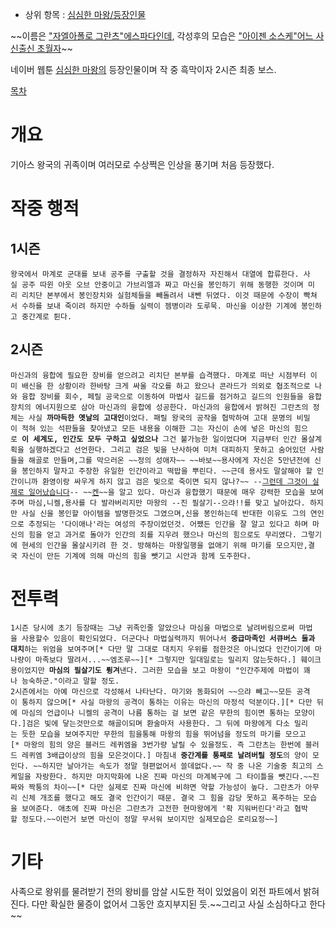 * 상위 항목 : [[심심한 마왕/등장인물]]
~~이름은 [["자엘아폴로 그란츠"에스파다인데]], 각성후의 모습은 [["아이젠 소스케"어느 사신출신 초월자]]~~
 
네이버 웹툰 [[심심한 마왕]]의 등장인물이며 작 중 흑막이자 2시즌 최종 보스.

[[목차]]

= 개요 =
기아스 왕국의 귀족이며 여러모로 수상쩍은 인상을 풍기며 처음 등장했다.

= 작중 행적 = 
== 1시즌 ==
 왕국에서 마계로 군대를 보내 공주를 구출할 것을 결정하자 자진해서 대열에 합류한다. 사실 공주 따윈 아웃 오브 안중이고 가브리엘과 짜고 마신을 봉인하기 위해 동행한 것이며 미리 리치단 본부에서 봉인장치와 실험체들을 빼돌려서 내뺀 뒤였다. 이것 때문에 수장이 빡쳐서 수하를 보내 죽이려 하지만 수하들 실력이 젬병이라 도루묵. 마신을 이상한 기계에 봉인하고 중간계로 튄다.
== 2시즌 ==
 마신과의 융합에 필요한 장비를 얻으려고 리치단 본부를 습격했다. 마계로 떠난 시점부터 이미 배신을 한 상황이라 한바탕 크게 싸울 각오를 하고 왔으나 콘라드가 의외로 협조적으로 나와 융합 장비를 회수, 페릴 공국으로 이동하여 마법사 길드를 점거하고 길드의 인원들을 융합장치의 에너지원으로 삼아 마신과의 융합에 성공한다. 마신과의 융합에서 밝혀진 그란츠의 정체는 사실 '''까마득한 옛날의 고대인'''이었다. 패릴 왕국의 공작을 협박하여 고대 문명의 비밀이 적혀 있는 석판들을 찾아냈고 모든 내용을 이해한 그는 자신이 손에 넣은 마신의 힘으로 '''이 세계도, 인간도 모두 구하고 싶었으나''' 그건 불가능한 일이었다며 지금부터 인간 몰살계획을 실행하겠다고 선언한다. 그리고 검은 빛을 난사하여 미처 대피하지 못하고 숨어있던 사람들을 해골로 만들며,그를 막으러온 ~~정의 성애자~~ ~~바보~~용사에게 자신은 5만년전에 신을 봉인하지 말자고 주장한 유일한 인간이라고 떡밥을 뿌린다. ~~근데 용사도 말살해야 할 인간이니까 환영이랑 싸우게 하지 않고 검은 빛으로 죽이면 되지 않나?~~ --[[그런데 그것이 실제로 일어났습니다]]-- ~~[[켄]]~~을 알고 있다. 마신과 융합했기 때문에 매우 강력한 모습을 보여주며 마심,니켈,용사를 다 발라버리지만 마왕의 --진 필살기--으랴!!를 맞고 날아갔다. 하지만 사실 신을 봉인할 아이템을 발명한것도 그였으며,신을 봉인하는데 반대한 이유도 그의 연인으로 추정되는 '다이애나'라는 여성의 주장이었던것. 어쨌든 인간을 잘 알고 있다고 하며 마신의 힘을 얻고 과거로 돌아가 인간의 죄를 지우려 했으나 마신의 힘으로도 무리였다. 그렇기에 현세의 인간을 몰살시키려 한 것. 방해하는 마왕일행을 없애기 위해 마기를 모으지만,결국 자신이 만든 기계에 의해 마신의 힘을 뺏기고 시안과 함께 도주한다.
= 전투력 =
 1시즌 당시에 초기 등장때는 그냥 귀족인줄 알았으나 마심을 마법으로 날려버림으로써 마법을 사용할수 있음이 확인되었다. 더군다나 마법실력까지 뛰어나서 '''중급마족인 서큐버스 둘과 대치'''하는 위엄을 보여주며[* 다만 말 그대로 대치지 우위를 점한것은 아니었다 인간이기에 마나량이 마족보다 딸려서...~~엠조루~~][* 그렇지만 일대일로는 밀리지 않는듯하다.] 훼이크용이었지만 '''마심의 필살기도 튕겨'''낸다. 그러한 모습을 보고 마왕이 "인간주제에 마법이 꽤나 능숙하군."이라고 말할 정도.
 2시즌에서는 아예 마신으로 각성해서 나타난다. 마기와 동화되어 ~~으랴 빼고~~모든 공격이 통하지 않으며[* 사실 마왕의 공격이 통하는 이유는 마신의 마정석 덕분이다.][* 다만 뒤에 마심의 언급이나 니켈의 공격이 나름 통하는 걸 보면 같은 무한의 힘이면 통하는 모양이다.]검은 빛에 닿는것만으로 해골이되며 환술마저 사용한다. 그 뒤에 마왕에게 다소 밀리는 듯한 모습을 보여주지만 무한의 힘을통해 마왕의 힘을 뛰어넘을 정도의 마기를 모으고[* 마왕의 힘의 양은 블러드 레퀴엠을 3번가량 날릴 수 있을정도. 즉 그란츠는 한번에 블러드 레퀴엠 3배급이상의 힘을 모은것이다.] 마침내 '''중간계를 통째로 날려버릴 정도'''의 양이 모인다. ~~하지만 날아가는 속도가 정말 형편없어서 쓸데없다.~~ 작 중 나온 기술중 최고의 스케일을 자랑한다. 하지만 마지막화에 나온 진짜 마신의 마계복구에 그 타이틀을 뺏긴다.~~진짜와 짝퉁의 차이~~[* 다만 실제로 진짜 마신에 비햐면 약할 가능성이 높다. 그란츠가 아무리 신체 개조를 했다고 해도 결국 인간이기 때문. 결국 그 힘을 감당 못하고 폭주하는 모습을 보여준다. 애초에 진짜 마신은 그란츠가 고전한 현마왕에게 '확 지워버린다'라고 협박할 정도다.~~이런거 보면 마신이 정말 무서워 보이지만 실제모습은 로리요정~~]
= 기타 =
사족으로 왕위를 물려받기 전의 왕비를 암살 시도한 적이 있었음이 외전 파트에서 밝혀진다. 다만 확실한 물증이 없어서 그동안 흐지부지된 듯.~~그리고 사실 소심하다고 한다~~
